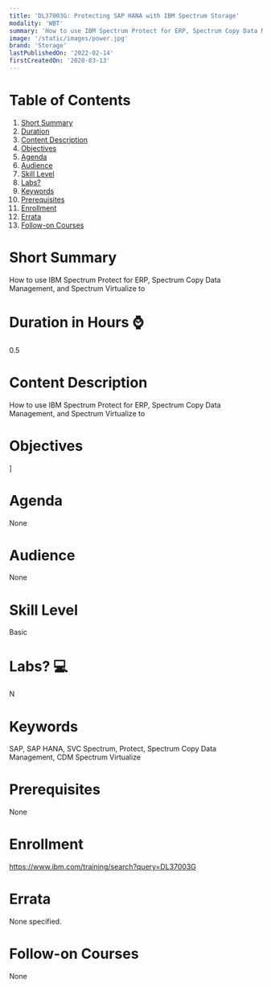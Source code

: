 ```yaml
---
title: 'DL37003G: Protecting SAP HANA with IBM Spectrum Storage'
modality: 'WBT'
summary: 'How to use IBM Spectrum Protect for ERP, Spectrum Copy Data Management, and Spectrum Virtualize to '
image: '/static/images/power.jpg'
brand: 'Storage'
lastPublishedOn: '2022-02-14'
firstCreatedOn: '2020-03-13'
---
```

# Table of Contents
1.  [Short Summary](#short-summary)
2.  [Duration](#duration-in-hours-)
3.  [Content Description](#content-description)
4.  [Objectives](#objectives)
5.  [Agenda](#agenda)
6.  [Audience](#audience)
7.  [Skill Level](#skill-level)
8.  [Labs?](#labs-)
9.  [Keywords](#keywords)
10. [Prerequisites](#prerequisites)
11. [Enrollment](#enrollment)
12. [Errata](#errata)
13. [Follow-on Courses](#follow-on-courses)

# Short Summary
How to use IBM Spectrum Protect for ERP, Spectrum Copy Data Management, and Spectrum Virtualize to 

# Duration in Hours ⌚
0.5

# Content Description
How to use IBM Spectrum Protect for ERP, Spectrum Copy Data Management, and Spectrum Virtualize to



# Objectives
]



# Agenda
None

# Audience
None

# Skill Level
Basic               

# Labs? 💻
N

# Keywords
SAP, SAP HANA, SVC Spectrum, Protect, Spectrum Copy Data Management, CDM Spectrum Virtualize

# Prerequisites
None

# Enrollment
https://www.ibm.com/training/search?query=DL37003G

# Errata
None specified.

# Follow-on Courses
None

